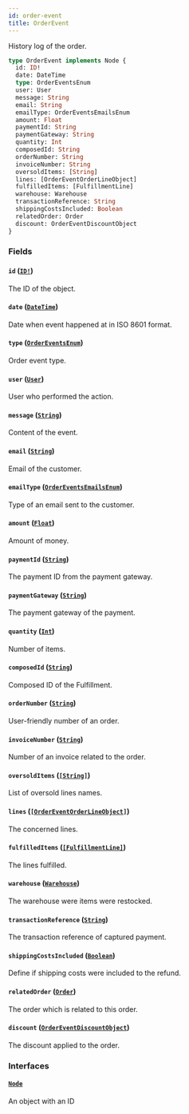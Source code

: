 ```yaml
---
id: order-event
title: OrderEvent
---
```


History log of the order.

```graphql
type OrderEvent implements Node {
  id: ID!
  date: DateTime
  type: OrderEventsEnum
  user: User
  message: String
  email: String
  emailType: OrderEventsEmailsEnum
  amount: Float
  paymentId: String
  paymentGateway: String
  quantity: Int
  composedId: String
  orderNumber: String
  invoiceNumber: String
  oversoldItems: [String]
  lines: [OrderEventOrderLineObject]
  fulfilledItems: [FulfillmentLine]
  warehouse: Warehouse
  transactionReference: String
  shippingCostsIncluded: Boolean
  relatedOrder: Order
  discount: OrderEventDiscountObject
}
```

### Fields

#### `id` ([`ID!`](/developer/api-reference/scalars/id.mdx))

The ID of the object.

#### `date` ([`DateTime`](/developer/api-reference/scalars/date-time.mdx))

Date when event happened at in ISO 8601 format.

#### `type` ([`OrderEventsEnum`](/developer/api-reference/enums/order-events-enum.mdx))

Order event type.

#### `user` ([`User`](/developer/api-reference/objects/user.mdx))

User who performed the action.

#### `message` ([`String`](/developer/api-reference/scalars/string.mdx))

Content of the event.

#### `email` ([`String`](/developer/api-reference/scalars/string.mdx))

Email of the customer.

#### `emailType` ([`OrderEventsEmailsEnum`](/developer/api-reference/enums/order-events-emails-enum.mdx))

Type of an email sent to the customer.

#### `amount` ([`Float`](/developer/api-reference/scalars/float.mdx))

Amount of money.

#### `paymentId` ([`String`](/developer/api-reference/scalars/string.mdx))

The payment ID from the payment gateway.

#### `paymentGateway` ([`String`](/developer/api-reference/scalars/string.mdx))

The payment gateway of the payment.

#### `quantity` ([`Int`](/developer/api-reference/scalars/int.mdx))

Number of items.

#### `composedId` ([`String`](/developer/api-reference/scalars/string.mdx))

Composed ID of the Fulfillment.

#### `orderNumber` ([`String`](/developer/api-reference/scalars/string.mdx))

User-friendly number of an order.

#### `invoiceNumber` ([`String`](/developer/api-reference/scalars/string.mdx))

Number of an invoice related to the order.

#### `oversoldItems` ([`[String]`](/developer/api-reference/scalars/string.mdx))

List of oversold lines names.

#### `lines` ([`[OrderEventOrderLineObject]`](/developer/api-reference/objects/order-event-order-line-object.mdx))

The concerned lines.

#### `fulfilledItems` ([`[FulfillmentLine]`](/developer/api-reference/objects/fulfillment-line.mdx))

The lines fulfilled.

#### `warehouse` ([`Warehouse`](/developer/api-reference/objects/warehouse.mdx))

The warehouse were items were restocked.

#### `transactionReference` ([`String`](/developer/api-reference/scalars/string.mdx))

The transaction reference of captured payment.

#### `shippingCostsIncluded` ([`Boolean`](/developer/api-reference/scalars/boolean.mdx))

Define if shipping costs were included to the refund.

#### `relatedOrder` ([`Order`](/developer/api-reference/objects/order.mdx))

The order which is related to this order.

#### `discount` ([`OrderEventDiscountObject`](/developer/api-reference/objects/order-event-discount-object.mdx))

The discount applied to the order.

### Interfaces

#### [`Node`](/developer/api-reference/interfaces/node.mdx)

An object with an ID
